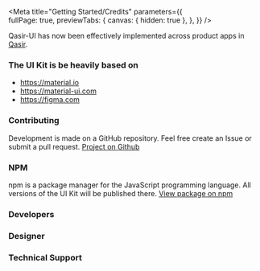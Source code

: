 
<Meta title="Getting Started/Credits" 
  parameters={{      
    fullPage: true,
    previewTabs: {
      canvas: { hidden: true },
    },
  }} 
/>

<Title>Credits</Title>
<Subtitle>Qasir-UI has now been effectively implemented across product apps in <a class="link" target="_blank" href="https://web.qasir.id/">Qasir</a>.</Subtitle>

### The UI Kit is be heavily based on

<ul>
  <li><a class="link" target="_blank" href="https://material.io">https://material.io</a></li>
  <li><a class="link" target="_blank" href="https://material-ui.com">https://material-ui.com</a></li>
  <li><a class="link" target="_blank" href="https://figma.com">https://figma.com</a></li>
</ul>

### Contributing

<p>Development is made on a GitHub repository. Feel free create an Issue or submit a pull request. <a class="link" target="_blank" href="https://github.com/qasir-id/qasir-ui">Project on Github</a> </p> 

### NPM

<p>npm is a package manager for the JavaScript programming language. All versions of the UI Kit will be published there. <a class="link" target="_blank" href="https://www.npmjs.com/package/qasir-ui">View package on npm</a></p>

### Developers

<div style={{display: 'flex', marginTop: 20}}>
  <a style={{display: 'block', height: 40, width: 40, marginRight: 15}} target="_blank" href="https://github.com/ngadiono" title="Ngadiono CR"><Avatar alt="Ngadiono CR" src="https://avatars.githubusercontent.com/u/1122798" /></a>
  <a style={{display: 'block', height: 40, width: 40, marginRight: 15}} target="_blank" href="https://github.com/xmaddyx" title="Harry Permadi"><Avatar alt="Harry Permadi" src="https://avatars.githubusercontent.com/u/63695560" /></a>
  <a style={{display: 'block', height: 40, width: 40, marginRight: 15}} target="_blank" href="https://github.com/idhoramgg" title="Ridho Abdul Majid"><Avatar alt="Ridho Abdul Majid" src="https://avatars.githubusercontent.com/u/31439757" /></a>
</div>

<h3 style={{marginTop: 30}}>Designer</h3>

<div style={{display: 'flex', marginTop: 20}}>
  <a style={{display: 'block', height: 40, width: 40, marginRight: 15}} target="_blank" href="https://web.telegram.org/#/im?p=@yeffrey" title="Yeffrey Saputra"><Avatar alt="Yeffrey Saputra" src="blob:https://web.telegram.org/dbc67aee-b5c5-478a-9665-efbe2184343c" /></a>  
</div>

<h3 style={{marginTop: 30}}>Technical Support</h3>

<div style={{display: 'flex', marginTop: 20}}>
  <a style={{display: 'block', height: 40, width: 40, marginRight: 15}} target="_blank" href="https://github.com/imam27" title="Imam Bukhori"><Avatar alt="Imam Bukhori" src="https://avatars.githubusercontent.com/u/63695560" /></a>
</div>

